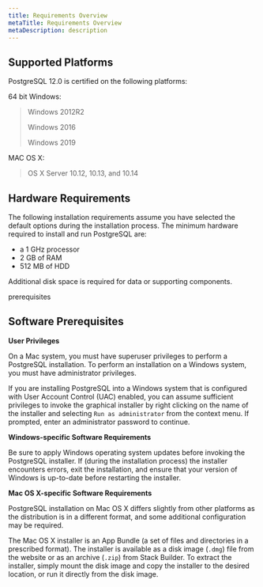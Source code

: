 ```yaml
---
title: Requirements Overview
metaTitle: Requirements Overview
metaDescription: description
---
```


## Supported Platforms

PostgreSQL 12.0 is certified on the following platforms:

64 bit Windows:

> Windows 2012R2
> 
> Windows 2016
> 
> Windows 2019

MAC OS X:

> OS X Server 10.12, 10.13, and 10.14

## Hardware Requirements

The following installation requirements assume you have selected the
default options during the installation process. The minimum hardware
required to install and run PostgreSQL are:

  - a 1 GHz processor
  - 2 GB of RAM
  - 512 MB of HDD

Additional disk space is required for data or supporting components.

<div class="index">

prerequisites

</div>

## Software Prerequisites

**User Privileges**

On a Mac system, you must have superuser privileges to perform a
PostgreSQL installation. To perform an installation on a Windows system,
you must have administrator privileges.

If you are installing PostgreSQL into a Windows system that is
configured with User Account Control (UAC) enabled, you can assume
sufficient privileges to invoke the graphical installer by right
clicking on the name of the installer and selecting `Run as
administrator` from the context menu. If prompted, enter an
administrator password to continue.

**Windows-specific Software Requirements**

Be sure to apply Windows operating system updates before invoking the
PostgreSQL installer. If (during the installation process) the installer
encounters errors, exit the installation, and ensure that your version
of Windows is up-to-date before restarting the installer.

**Mac OS X-specific Software Requirements**

PostgreSQL installation on Mac OS X differs slightly from other
platforms as the distribution is in a different format, and some
additional configuration may be required.

The Mac OS X installer is an App Bundle (a set of files and directories
in a prescribed format). The installer is available as a disk image
(`.dmg`) file from the website or as an archive (`.zip`) from Stack
Builder. To extract the installer, simply mount the disk image and copy
the installer to the desired location, or run it directly from the disk
image.
